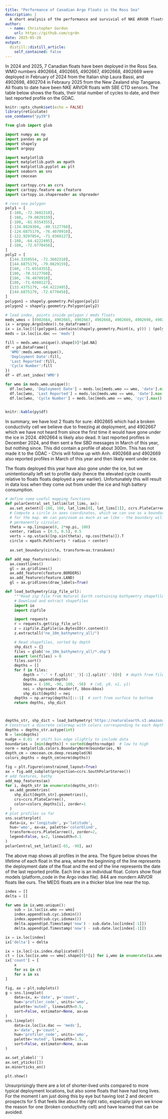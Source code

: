 ```yaml
---
title: "Performance of Canadian Argo Floats in the Ross Sea"
description: |
  A short analysis of the performance and survivial of NKE ARVOR floats deployed by Argo Canada in the Ross Sea.
author:
  - name: Christopher Gordon
    url: https://github.com/cgrdn
date: 2025-05-28
output:
  distill::distill_article:
    self_contained: false
---
```


In 2024 and 2025, 7 Canadian floats have been deployed in the Ross Sea. WMO numbers 4902664, 4902665, 4902667, 4902668, 4902669 were deployed in February of 2024 from the Italian ship Laura Bassi, and 4902698, 4902704 in Febraury 2025 from the New Zealand ship Tangaroa. All floats to date have been NKE ARVOR floats with SBE CTD sensors. The table below shows the floats, their total number of cycles to date, and their last reported profile on the GDAC. 

```r
knitr::opts_chunk$set(echo = FALSE)
library(reticulate)
use_condaenv("py39")
```


```python
from glob import glob

import numpy as np
import pandas as pd
import shapely
import argopy

import matplotlib
import matplotlib.path as mpath
import matplotlib.pyplot as plt
import seaborn as sns
import cmocean

import cartopy.crs as ccrs
import cartopy.feature as cfeature
import cartopy.io.shapereader as shpreader

# ross sea polygon
poly1 = [
  [-180, -72.3602310],
  [-180, -79.0829159],
  [-180, -81.6554355],
  [-134.8828304, -80.5127760],
  [-124.6875179, -76.4070910],
  [-122.9297054, -71.0360127],
  [-180, -64.4222495],
  [-180, -72.6770458],
]
poly2 = [
  [144.3359554, -72.3602310],
  [144.6875179, -79.0829159],
  [180, -71.6554355],
  [180, -70.5127760],
  [180, -76.4070910],
  [180, -71.0360127],
  [133.4375179, -64.4222495],
  [144.6875179, -72.6770458],
]
polygon1 = shapely.geometry.Polygon(poly1)
polygon2 = shapely.geometry.Polygon(poly2)

# load index, points inside polygon / meds floats
meds_wmos = [4902664, 4902665, 4902667, 4902668, 4902669, 4902698, 4902704]
ix = argopy.ArgoIndex().to_dataframe()
ix = ix.loc[([(polygon1.contains(shapely.geometry.Point(x, y))) | (polygon2.contains(shapely.geometry.Point(x, y))) for x, y in zip(ix.longitude, ix.latitude)])]
meds = ix.loc[ix.dac == 'meds']

fill = meds.wmo.unique().shape[0]*[pd.NA]
df = pd.DataFrame({
  'WMO':meds.wmo.unique(),
  'Deployment Date':fill,
  'Last Reported':fill,
  'Cycle Number':fill
})
df = df.set_index('WMO')

for wmo in meds.wmo.unique():
  df.loc[wmo, 'Deployment Date'] = meds.loc[meds.wmo == wmo, 'date'].min().strftime('%d %b, %Y')
  df.loc[wmo, 'Last Reported'] = meds.loc[meds.wmo == wmo, 'date'].max().strftime('%d %b, %Y')
  df.loc[wmo, 'Cycle Number'] = meds.loc[meds.wmo == wmo, 'cyc'].max()
  
```

```r
knitr::kable(py$df)
```

In summary, we have lost 2 floats for sure: 4902665 which had a broken conductivity cell we believe due to freezing at deployment, and 4902667 which we have not heard from since the first time it would have gone under the ice in 2024. 4902664 is likely also dead. It last reported profiles in December 2024, and then sent a few SBD messages in March of this year, but nothing since. This did contain a profile of about 300m. This has not made it to the GDAC - Chris will follow up with Anh. 4902668 and 4902669 also reported profiles in March of this year and then likely went under ice. 

The floats deployed this year have also gone under the ice, but we unintentionally left set to profile daily (hence the elevated cycle counts relative to floats floats deployed a year earlier). Unfortunately this will result in data loss when they come out from under the ice and high battery consumption.

```python
# define some useful mapping functions
def polarCentral_set_latlim(lat_lims, ax):
  ax.set_extent([-180, 180, lat_lims[0], lat_lims[1]], ccrs.PlateCarree())
  # Compute a circle in axes coordinates, which we can use as a boundary
  # for the map. We can pan/zoom as much as we like - the boundary will be
  # permanently circular.
  theta = np.linspace(0, 2*np.pi, 100)
  center, radius = [0.5, 0.5], 0.5
  verts = np.vstack([np.sin(theta), np.cos(theta)]).T
  circle = mpath.Path(verts * radius + center)
  
  ax.set_boundary(circle, transform=ax.transAxes)

def add_map_features(ax):
  ax.coastlines()
  gl = ax.gridlines()
  ax.add_feature(cfeature.BORDERS)
  ax.add_feature(cfeature.LAND)
  gl = ax.gridlines(draw_labels=True)

def load_bathymetry(zip_file_url):
    """Read zip file from Natural Earth containing bathymetry shapefiles"""
    # Download and extract shapefiles
    import io
    import zipfile

    import requests
    r = requests.get(zip_file_url)
    z = zipfile.ZipFile(io.BytesIO(r.content))
    z.extractall("ne_10m_bathymetry_all/")

    # Read shapefiles, sorted by depth
    shp_dict = {}
    files = glob('ne_10m_bathymetry_all/*.shp')
    assert len(files) > 0
    files.sort()
    depths = []
    for f in files:
        depth = '-' + f.split('_')[-1].split('.')[0]  # depth from file name
        depths.append(depth)
        bbox = (-180, -90, 180, -50)  # (x0, y0, x1, y1)
        nei = shpreader.Reader(f, bbox=bbox)
        shp_dict[depth] = nei
    depths = np.array(depths)[::-1]  # sort from surface to bottom
    return depths, shp_dict



depths_str, shp_dict = load_bathymetry('https://naturalearth.s3.amazonaws.com/' + '10m_physical/ne_10m_bathymetry_all.zip')
# Construct a discrete colormap with colors corresponding to each depth
depths = depths_str.astype(int)
N = len(depths)
nudge = 0.01  # shift bin edge slightly to include data
boundaries = [min(depths)] + sorted(depths+nudge)  # low to high
norm = matplotlib.colors.BoundaryNorm(boundaries, N)
depth_cm = cmocean.cm.deep.resampled(N)
colors_depths = depth_cm(norm(depths))

fig = plt.figure(constrained_layout=True)
ax = fig.add_subplot(projection=ccrs.SouthPolarStereo())
# add features, bathy
add_map_features(ax)
for i, depth_str in enumerate(depths_str):
  ax.add_geometries(
    shp_dict[depth_str].geometries(),
    crs=ccrs.PlateCarree(),
    color=colors_depths[i], zorder=1
  )
# plot profiles so far
sns.scatterplot(
  data=ix, x='longitude', y='latitude', 
  hue='wmo', ax=ax, palette='colorblind',
  transform=ccrs.PlateCarree(), zorder=2,
  legend=False, s=2, linewidth=0.1
)
polarCentral_set_latlim([-65, -90], ax)
```

The above map shows all profiles in the area. The figure below shows the lifetime of each float in the area, where the beginning of the line represents the deployment date of the float and the end of the line represents the date of the last reported profile. Each line is an individual float. Colors show float models (platform_code in the Argo index file). 844 are mondern ARVOR floats like ours. The MEDS floats are in a thicker blue line near the top. 

```python
index = []
delta = []

for wmo in ix.wmo.unique():
    sub = ix.loc[ix.wmo == wmo]
    index.append(sub.cyc.idxmin())
    index.append(sub.cyc.idxmax())
    delta.append(pd.Timestamp('now') - sub.date.loc[index[-1]])
    delta.append(pd.Timestamp('now') - sub.date.loc[index[-1]])

ix = ix.loc[index]
ix['delta'] = delta

ix = ix.loc[~ix.index.duplicated()]
ct = [ix.loc[ix.wmo == wmo].shape[0]*[i] for i,wmo in enumerate(ix.wmo.unique())]
ix['count'] = [
    x
    for xs in ct
    for x in xs
]

fig, ax = plt.subplots()
g = sns.lineplot(
    data=ix, x='date', y='count', 
    hue='profiler_code', units='wmo',
    palette='muted', linewidth=0.5,
    sort=False, estimator=None, ax=ax
)
sns.lineplot(
    data=ix.loc[ix.dac == 'meds'],
    x='date', y='count', 
    hue='profiler_code', units='wmo',
    palette='muted', linewidth=1.5,
    sort=False, estimator=None, ax=ax
)

ax.set_ylabel('')
ax.set_yticks([])
ax.minorticks_on()

plt.show()
```

Unsurprisingly there are a lot of shorter-lived units compared to more typical deployment locations, but also some floats that have had long lives. For the moment I am just doing this by eye but having lost 2 and decent prospects for 5 that feels like about the right ratio, especially given we know the reason for one (broken conductivity cell) and have learned that can be avoided. 

